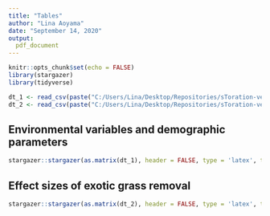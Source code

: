 ```yaml
---
title: "Tables"
author: "Lina Aoyama"
date: "September 14, 2020"
output:
  pdf_document
---
```


```r
knitr::opts_chunk$set(echo = FALSE)
library(stargazer)
library(tidyverse)
```

```r
dt_1 <- read_csv(paste("C:/Users/Lina/Desktop/Repositories/sToration-vernal-pools/data_analysis/", "Table1.csv", sep=""))
dt_2 <- read_csv(paste("C:/Users/Lina/Desktop/Repositories/sToration-vernal-pools/data_analysis/", "Table2.csv", sep =""))
```

## Environmental variables and demographic parameters
```r
stargazer::stargazer(as.matrix(dt_1), header = FALSE, type = 'latex', title = "Regression results")
```

## Effect sizes of exotic grass removal
```r
stargazer::stargazer(as.matrix(dt_2), header = FALSE, type = 'latex', title = "Effect sizes of exotic grass removal by year")
```
